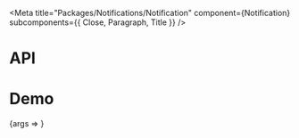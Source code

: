 
<Meta
  title="Packages/Notifications/Notification"
  component={Notification}
  subcomponents={{ Close, Paragraph, Title }}
/>

# API

<ArgsTable />

# Demo

<Canvas>
  <Story
    name="Notification"
    args={{ children: 'Text', title: 'Title', hasClose: true, hasParagraph: false }}
    argTypes={{
      title: { name: 'children', table: { category: 'Title' } },
      isRegular: { control: { type: 'boolean' }, table: { category: 'Title' } },
      hasClose: { name: 'Close', table: { category: 'Story' } },
      hasParagraph: { name: 'Paragraph', table: { category: 'Story' } }
    }}
  >
    {args => <NotificationStory {...args} />}
  </Story>
</Canvas>
